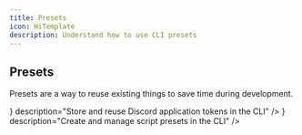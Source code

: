 ```yaml
---
title: Presets
icon: HiTemplate
description: Understand how to use CLI presets
---
```


## Presets

Presets are a way to reuse existing things to save time during development.

<Cards className="lg:grid-cols-2">
	<Card
		href="/docs/presets/tokens"
		title="Tokens"
		icon={<icons.IoMdKey />}
		description="Store and reuse Discord application tokens in the CLI"
	/>
	<Card
		href="/docs/presets/scripts"
		title="Scripts"
		icon={<icons.PiFilesFill />}
		description="Create and manage script presets in the CLI"
	/>
</Cards>
